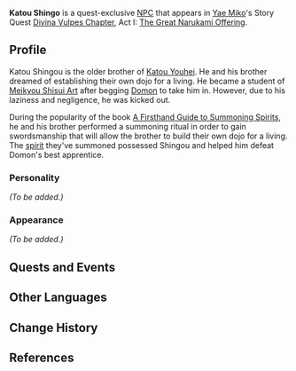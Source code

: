 {{Meta
<!-- Remove this template after adding the missing info -->
|missing_NPC_profile  = yes
}}
{{Character Infobox
|type             = Quest NPC
|image            = NPC Katou Shingo.png
|region           = Inazuma
|affiliation      = Meikyou Shisui Art
|title            = 
|sibling          = Katou Youhei
|siblingNote      = brother
|voiceEN          = [[imdb:nm9361212|Calvin Joyal]]<ref name="Calvin Joyal VA">Twitter: [https://twitter.com/calvin_joyal/status/1493825128618156033 EN VA Self Announcement]</ref>
|voiceCN          = 
|voiceJP          = 
}}
'''Katou Shingo''' is a quest-exclusive [[NPC]] that appears in [[Yae Miko]]'s Story Quest [[Divina Vulpes Chapter]], Act I: [[The Great Narukami Offering]].
<!--
==Location==
<gallery>
NPC Location Katou Shingo.png|Katou Shingo's location
NPC Location Katou Shingo Context.png|Additional context
</gallery>
-->
==Profile==
<!-- detailed story/lore information goes here -->
Katou Shingou is the older brother of [[Katou Youhei]]. He and his brother dreamed of establishing their own dojo for a living. He became a student of [[Meikyou Shisui Art]] after begging [[Domon]] to take him in. However, due to his laziness and negligence, he was kicked out.

During the popularity of the book [[A Firsthand Guide to Summoning Spirits]], he and his brother performed a summoning ritual in order to gain swordsmanship that will allow the brother to build their own dojo for a living. The [[Arakawa Kouji|spirit]] they've summoned possessed Shingou and helped him defeat Domon's best apprentice.

===Personality===
''(To be added.)''

===Appearance===
''(To be added.)''

==Quests and Events==
{{Quests and Events}}

==Other Languages==
{{Other Languages
|default_hidden = 1
|en      = Katou Shingo
|zhs     = 加藤信悟
|zhs_rm  = Jiāténg Xìnwù
|zht     = 加藤信悟
|zht_rm  = Jiāténg Xìnwù
|ja      = 加藤信悟
|ja_rm   = Katou Shingo
|ko      = 카토 신고
|ko_rm   = Kato Singo
|es      = Katou Shingo
|fr      = Katou Shingo
|ru      = Като Синго
|th      = Katou Shingo
|vi      = Katou Shingo
|de      = Katou Shingo
|id      = Katou Shingo
|pt      = Katou Shingo
|tr      = Katou Shingo
|it      = Katou Shingo
}}

==Change History==
{{Change History|2.5}}

==References==
{{Reflist}}